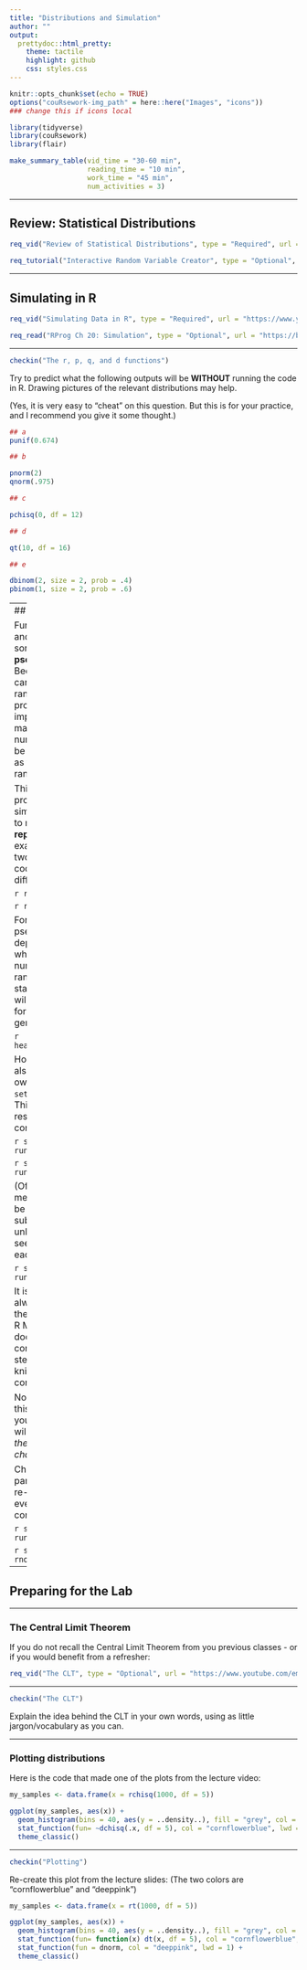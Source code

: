 ```yaml
---
title: "Distributions and Simulation"
author: ""
output:
  prettydoc::html_pretty:
    theme: tactile
    highlight: github
    css: styles.css
---
```


```r
knitr::opts_chunk$set(echo = TRUE)
options("couRsework-img_path" = here::here("Images", "icons")) 
### change this if icons local
```

```r
library(tidyverse)
library(couRsework)
library(flair)
```



```r
make_summary_table(vid_time = "30-60 min", 
                   reading_time = "10 min", 
                   work_time = "45 min", 
                   num_activities = 3)
```

---

## Review: Statistical Distributions


```r
req_vid("Review of Statistical Distributions", type = "Required", url = "https://www.youtube.com/embed/KddbZr-ssZc")
```

```r
req_tutorial("Interactive Random Variable Creator", type = "Optional", url = "https://seeing-theory.brown.edu/probability-distributions/index.html#section1")
```

---

## Simulating in R

```r
req_vid("Simulating Data in R", type = "Required", url = "https://www.youtube.com/embed/LNg7kQbXvU0")
```

```r
req_read("RProg Ch 20: Simulation", type = "Optional", url = "https://bookdown.org/rdpeng/rprogdatascience/simulation.html")
```

---

```r
checkin("The r, p, q, and d functions")
```

Try to predict what the following outputs will be **WITHOUT** running the code
in R.  Drawing pictures of the relevant distributions may help.

(Yes, it is very easy to "cheat" on this question. But this is for your practice,
and I recommend you give it some thought.)

```r

## a
punif(0.674)

## b

pnorm(2)
qnorm(.975)

## c

pchisq(0, df = 12)

## d

qt(10, df = 16)

## e

dbinom(2, size = 2, prob = .4)
pbinom(1, size = 2, prob = .6)


```

---
## Setting the Seed

Functions like `rnorm` and `runif` rely on something called **pseudorandomness**.
Because computers can never be *truly* random, complicated processes are implemented
to make "random" number generation be so unpredictable as to behave like true
randomness.

This means that projects involving simulation are harder to make **reproducible**.
For example, here are two identical lines of code that give different results!

```r
runif(1)
```


```r
runif(1)
```


Fortunately, pseudorandomness depends on a **seed**, which is an arbitrary number
where the randomizing process starts.  Normally, R will choose the seed for you,
from a pre-generated vector:

```r
head(.Random.seed)
```


However, you can also choose your own seed using the `set.seed()` function. This
guarantees your results will be consistent:

```r
set.seed(15)
runif(1)
```


```r
set.seed(15)
runif(1)
```

(Of course, it doesn't mean the results will be the same in every subsequent run, 
unless you reset the seed in between each line of code!)

```r
set.seed(15)
runif(1)
runif(1)
```


It is very important to always set a seed at the **beginning** of an R Markdown document
that contains any random steps, so that your knitted results are consistent.

Note, though, that this only guarantees your knitted results will be the same
*if the code has not changed*.

Changing up any part of the code will re-randomize everything that comes after it:

```r
set.seed(15)
runif(1)
runif(1)
```

```r
set.seed(15)
rnorm(1)
runif(1)
```

---

## Preparing for the Lab

---

### The Central Limit Theorem

If you do not recall the Central Limit Theorem from you previous classes - or if
you would benefit from a refresher:


```r
req_vid("The CLT", type = "Optional", url = "https://www.youtube.com/embed/YAlJCEDH2uY")
```

---

```r
checkin("The CLT")
```

Explain the idea behind the CLT in your own words, using as little jargon/vocabulary
as you can.

---

### Plotting distributions

Here is the code that made one of the plots from the lecture video:

```r
my_samples <- data.frame(x = rchisq(1000, df = 5))

ggplot(my_samples, aes(x)) + 
  geom_histogram(bins = 40, aes(y = ..density..), fill = "grey", col = "white") + 
  stat_function(fun= ~dchisq(.x, df = 5), col = "cornflowerblue", lwd = 2) +
  theme_classic()
```

---

```r
checkin("Plotting")
```

Re-create this plot from the lecture slides:
(The two colors are "cornflowerblue" and "deeppink")

```r
my_samples <- data.frame(x = rt(1000, df = 5))

ggplot(my_samples, aes(x)) + 
  geom_histogram(bins = 40, aes(y = ..density..), fill = "grey", col = "white") + 
  stat_function(fun= function(x) dt(x, df = 5), col = "cornflowerblue", lwd = 2) +
  stat_function(fun = dnorm, col = "deeppink", lwd = 1) +
  theme_classic()
```


